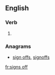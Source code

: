 ==English==

===Verb===
{{head|en|verb form}}

# {{en-third-person singular of|sign off}}

===Anagrams===
* [[sign offs#English|sign offs]], [[signoffs#English|signoffs]]

[[fr:signs off]]
